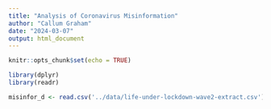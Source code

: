 ```yaml
---
title: "Analysis of Coronavirus Misinformation"
author: "Callum Graham"
date: "2024-03-07"
output: html_document
---
```


```r
knitr::opts_chunk$set(echo = TRUE)

library(dplyr)
library(readr)

misinfor_d <- read.csv('../data/life-under-lockdown-wave2-extract.csv')

```


